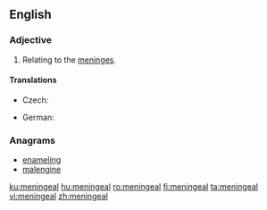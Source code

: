 ==English==

===Adjective===
{{en-adj|-}}

# {{context|anatomy|lang=en}} Relating to the [[meninges]].

====Translations====
{{trans-top|relating to the meninges}}
* Czech: {{t|cs|meningeální}}
{{trans-mid}}
* German: {{t|de|Hirnhaut|alt=Hirnhaut-}}
{{trans-bottom}}

===Anagrams===
* [[enameling#English|enameling]]
* [[malengine#English|malengine]]

[[ku:meningeal]]
[[hu:meningeal]]
[[ro:meningeal]]
[[fi:meningeal]]
[[ta:meningeal]]
[[vi:meningeal]]
[[zh:meningeal]]